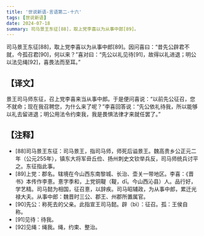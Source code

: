 ```yaml
---
title: '世说新语-言语第二-十六'
tags: [世说新语]
date: 2024-07-18
summary: 司马景王东征[88]，取上党李喜以为从事中郎[89]。
---
```


司马景王东征[88]，取上党李喜以为从事中郎[89]。因问喜曰：“昔先公辟君不就，今孤召君[90]，何以来？”喜对曰：“先公以礼见待[91]，故得以礼进退；明公以法见绳[92]，喜畏法而至耳。”

## 【译文】

景王司马师东征，召上党李喜来当从事中郎。于是便问喜说：“以前先公征召，您不就命；现在我召聘您，为什么来了呢？”李喜回答说：“先公依礼待我，所以能够以礼去留进退；明公用法令约束我，我是畏惧法律才来就任罢了。”

## 【注释】

- [88]司马景王东征：司马景王，指司马师，师死后谥景王。魏高贵乡公正元二年（公元255年），镇东大将军毌丘俭、扬州刺史文钦举兵反，司马师统兵讨平之。东征指此事。
- [89]上党：郡名。辖境在今山西东南黎城、长治、壶关一带地区。李喜：《晋书》本传作李憙。憙字季和，上党铜鞮（鞮，dī。今山西沁县）人。品行好，学艺精。司马懿为相国，征召憙，以辞疾。司马昭辅政，为从事中郎，累迁光禄大夫。从事中郎：魏晋时三公、郡王、州郡所置属官。
- [90]先公：称死去的父亲。此指宣王司马懿。辟（bì）：征召。孤：王侯自称。
- [91]见待：待我。
- [92]见绳：绳我。绳，约束、整治。
